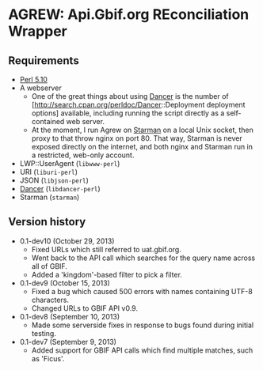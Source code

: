 = AGREW: Api.Gbif.org REconciliation Wrapper =

== Requirements ==
* [http://www.perl.org/ Perl 5.10]
* A webserver
** One of the great things about using [http://www.perldancer.org/ Dancer] is the number of [http://search.cpan.org/perldoc/Dancer::Deployment deployment options] available, including running the script directly as a self-contained web server.
** At the moment, I run Agrew on [http://search.cpan.org/~miyagawa/Starman Starman] on a local Unix socket, then proxy to that throw nginx on port 80. That way, Starman is never exposed directly on the internet, and both nginx and Starman run in a restricted, web-only account.
* LWP::UserAgent (<tt>libwww-perl</tt>)
* URI (<tt>liburi-perl</tt>)
* JSON (<tt>libjson-perl</tt>)
* [http://search.cpan.org/~yanick/Dancer/ Dancer] (<tt>libdancer-perl</tt>)
* Starman (<tt>starman</tt>)

==Version history==
* 0.1-dev10 (October 29, 2013)
** Fixed URLs which still referred to uat.gbif.org.
** Went back to the API call which searches for the query name across all of GBIF.
** Added a 'kingdom'-based filter to pick a filter.
* 0.1-dev9 (October 15, 2013)
** Fixed a bug which caused 500 errors with names containing UTF-8 characters.
** Changed URLs to GBIF API v0.9.
* 0.1-dev8 (September 10, 2013)
** Made some serverside fixes in response to bugs found during initial testing.
* 0.1-dev7 (September 9, 2013)
** Added support for GBIF API calls which find multiple matches, such as 'Ficus'.
